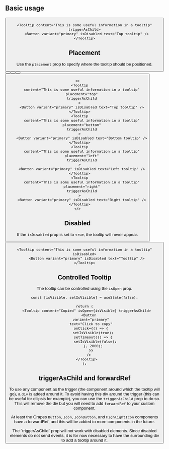 

## Basic usage

<Preview>
  <Tooltip
    content="This is some useful information in a tooltip"
    placement="top"
    triggerAsChild
  >
    <Button variant="primary" isDisabled text="Top tooltip" />
  </Tooltip>
</Preview>

```tsx
<Tooltip content="This is some useful information in a tooltip" triggerAsChild>
  <Button variant="primary" isDisabled text="Top tooltip" />
</Tooltip>
```

## Placement

Use the `placement` prop to specify where the tooltip should be positioned.

<Preview>
  <Tooltip
    content="This is some useful information in a tooltip"
    placement="top"
  >
    <Button variant="primary" isDisabled text="Top tooltip" />
  </Tooltip>
  <Tooltip
    content="This is some useful information in a tooltip"
    placement="bottom"
  >
    <Button variant="primary" isDisabled text="Bottom tooltip" />
  </Tooltip>
  <Tooltip
    content="This is some useful information in a tooltip"
    placement="left"
  >
    <Button variant="primary" isDisabled text="Left tooltip" />
  </Tooltip>
  <Tooltip
    content="This is some useful information in a tooltip"
    placement="right"
  >
    <Button variant="primary" isDisabled text="Right tooltip" />
  </Tooltip>
</Preview>

```tsx
<>
  <Tooltip
    content="This is some useful information in a tooltip"
    placement="top"
    triggerAsChild
  >
    <Button variant="primary" isDisabled text="Top tooltip" />
  </Tooltip>
  <Tooltip
    content="This is some useful information in a tooltip"
    placement="bottom"
    triggerAsChild
  >
    <Button variant="primary" isDisabled text="Bottom tooltip" />
  </Tooltip>
  <Tooltip
    content="This is some useful information in a tooltip"
    placement="left"
    triggerAsChild
  >
    <Button variant="primary" isDisabled text="Left tooltip" />
  </Tooltip>
  <Tooltip
    content="This is some useful information in a tooltip"
    placement="right"
    triggerAsChild
  >
    <Button variant="primary" isDisabled text="Right tooltip" />
  </Tooltip>
</>
```

## Disabled

If the `isDisabled` prop is set to `true`, the tooltip will never appear.

<Preview>
  <Tooltip content="This is some useful information in a tooltip" isDisabled>
    <Button variant="primary" isDisabled text="Tooltip" />
  </Tooltip>
</Preview>

```tsx
<Tooltip content="This is some useful information in a tooltip" isDisabled>
  <Button variant="primary" isDisabled text="Tooltip" />
</Tooltip>
```

## Controlled Tooltip

The tooltip can be controlled using the `isOpen` prop.

<VisibleOnClick />

```tsx
const [isVisible, setIsVisible] = useState(false);

return (
  <Tooltip content="Copied" isOpen={isVisible} triggerAsChild>
    <Button
      variant="primary"
      text="Click to copy"
      onClick={() => {
        setIsVisible(true);
        setTimeout(() => {
          setIsVisible(false);
        }, 2000);
      }}
    />
  </Tooltip>
);
```

## triggerAsChild and forwardRef

To use any component as the trigger (the component around which the tooltip will go), a `div` is added around it.
To avoid having this div around the trigger (this can be useful for ellipsis for example), you can use the `triggerAsChild` prop to do so. This will remove the div but you will need to add `forwardRef` to your custom component.

At least the Grapes `Button`, `Icon`, `IconButton`, and `HighlightIcon` components have a forwardRef, and this will be added to more components in the future.

<Callout variant="alert" title="Disabled elements">
  The `triggerAsChild` prop will not work with disabled elements. Since disabled
  elements do not send events, it is for now necessary to have the surrounding
  div to add a tooltip around it.
</Callout>
